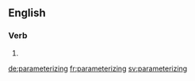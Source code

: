 ==English==

===Verb===
{{head|en}}

# {{present participle of|parameterize|lang=en}}

[[de:parameterizing]]
[[fr:parameterizing]]
[[sv:parameterizing]]